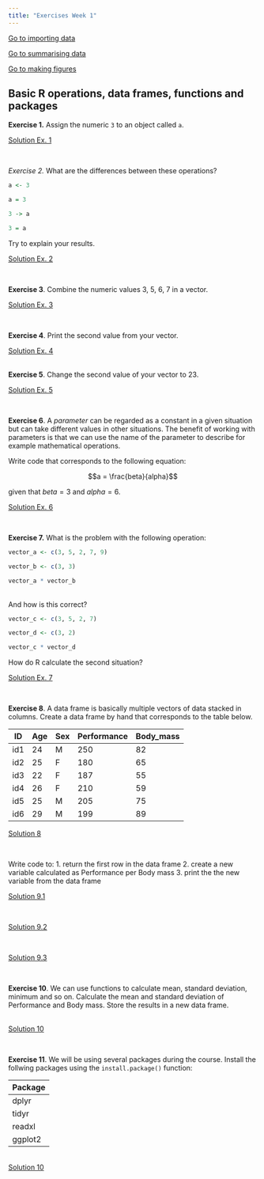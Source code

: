 ```yaml
---
title: "Exercises Week 1"
---
```


[Go to importing data](ex1_import.html)

[Go to summarising data](ex1_summarise.html)

[Go to making figures](ex1_figures.html)

## Basic R operations, data frames, functions and packages

  <script language="javascript"> 
    function toggle(num) {
      var ele = document.getElementById("toggleText" + num);
      var text = document.getElementById("displayText" + num);
      if(ele.style.display == "block") {
        ele.style.display = "none";
        text.innerHTML = "show";
      }
      else {
        ele.style.display = "block";
        text.innerHTML = "hide";
      }
   } 
  </script>

**Exercise 1.** Assign the numeric `3` to an object called `a`.

  <a id="displayText" href="javascript:toggle(1);">Solution Ex. 1</a>
  <div id="toggleText1" style="display: none">

```r
a <- 3
```

  </div>
  </br>  
  
*Exercise 2.* What are the differences between these operations? 

```r
a <- 3
```



```r
a = 3
```


```r
3 -> a
```


```r
3 = a
```

Try to explain your results.


  <a id="displayText" href="javascript:toggle(2);">Solution Ex. 2</a>
  <div id="toggleText2" style="display: none">
<br> 

Using the assign operator `<-` gives the direction of the assignment. This means that `a <- 3` is equivalent to `a = 3`. However the assign oerator `<-` can be reversed and thus gives the direction of assignment `->`. Using the equal sign as a assignment oeperator is restricted to one direction. 

  </div>
<br>  
  
  
 
**Exercise 3**. Combine the numeric values 3, 5, 6, 7 in a vector.
 
  <a id="displayText" href="javascript:toggle(3);">Solution Ex. 3</a>
  <div id="toggleText3" style="display: none">

```r

my_vector <- c(3, 5, 6, 7)

```

  </div>
 <br>
 
**Exercise 4**. Print the second value from your vector.
 
  <a id="displayText" href="javascript:toggle(4);">Solution Ex. 4</a>
  <div id="toggleText4" style="display: none">

```r

my_vector[2]

```

  </div>
 <br> 
**Exercise 5**. Change the second value of your vector to 23.
 
  <a id="displayText" href="javascript:toggle(5);">Solution Ex. 5</a>
  <div id="toggleText5" style="display: none">

```r

my_vector[2] <- 23

```

  </div>
<br>

**Exercise 6**. A *parameter* can be regarded as a constant in a given situation but can take different values in other situations. The benefit of working with parameters is that we can use the name of the parameter to describe for example mathematical operations. 

Write code that corresponds to the following equation:

$$a = \frac{beta}{alpha}$$

given that $beta = 3$ and $alpha = 6$.

 
  <a id="displayText" href="javascript:toggle(6);">Solution Ex. 6</a>
  <div id="toggleText6" style="display: none">

```r

beta <- 3
alpha <- 6

a <- beta/alpha

```

  </div>
<br>


**Exercise 7.** What is the problem with the following operation:

```r
vector_a <- c(3, 5, 2, 7, 9)

vector_b <- c(3, 3)

vector_a * vector_b
```

<br>
And how is this correct?

```r
vector_c <- c(3, 5, 2, 7)

vector_d <- c(3, 2)

vector_c * vector_d
```

How do R calculate the second situation?

  <a id="displayText" href="javascript:toggle(7);">Solution Ex. 7</a>
  <div id="toggleText7" style="display: none">

Read the warning meassage in from situation 1. What does that mean?

  <a id="displayText" href="javascript:toggle(8);">Solution 7a</a>
  <div id="toggleText8" style="display: none">
  
  Vector can only be multiplied if they have corresponding length or the longer object is a multiple of the shorter. In the second situation the shorter is a multiple of the longer object. The operations are $3*5,~ 2*5,~ 3*2,~ 2*7$.
  

  </div>
  </div>
<br>

**Exercise 8**. A data frame is basically multiple vectors of data stacked in columns. Create a data frame by hand that corresponds to the table below.

|ID   |Age  |Sex  |Performance |Body_mass|
|-----|-----|-----|------------|---------|
|id1  |24   |M    |250         |82       |
|id2  |25   |F    |180         |65       |
|id3  |22   |F    |187         |55       |
|id4  |26   |F    |210         |59       |
|id5  |25   |M    |205         |75       |
|id6  |29   |M    |199         |89       |


  <a id="displayText" href="javascript:toggle(9);">Solution 8</a>
  <div id="toggleText9" style="display: none">
  
  A data frame can be created using the `data.frame()`-function, name the columns in the data frame and enter values using the `c()` function.
  
  <a id="displayText" href="javascript:toggle(10);">Solution 8</a>
  <div id="toggleText10" style="display: none">
  
```r

my_df <- data.frame(ID = c("id1", "id2", "id3", "id4", "id5", "id6"), 
                    Age = c(24, 25, 22, 26, 25, 29), 
                    Sex = c("M", "F", "F", "F", "M", "M"),
                    Performance = c(250, 180, 187, 210, 205, 199), 
                    Body_mass = c(82, 65, 55, 59, 75, 89))


my_df

```



  </div>
  </div>

<br>

Write code to:
1. return the first row in the data frame
2. create a new variable calculated as Performance per Body mass
3. print the the new variable from the data frame

  <a id="displayText" href="javascript:toggle(11);">Solution 9.1</a>
  <div id="toggleText11" style="display: none">
  
```r

my_df[1, ] # read as [row, column]

```
  
  </div>
<br>
  
  <a id="displayText" href="javascript:toggle(12);">Solution 9.2</a>
  <div id="toggleText12" style="display: none">
  
```r

my_df$p_bm <- my_df$Performance / my_df$Body_mass

# An alternative is

my_df$p_bm <- my_df[,4] / my_df[,5]

```
  
  </div>
<br>
  
  <a id="displayText" href="javascript:toggle(13);">Solution 9.3</a>
  <div id="toggleText13" style="display: none">
  
```r

my_df$p_bm

```
  
  </div>
<br>


**Exercise 10**. We can use functions to calculate mean, standard deviation, minimum and so on. Calculate the mean and standard deviation of Performance and Body mass. Store the results in a new data frame.

<br>
  <a id="displayText" href="javascript:toggle(14);">Solution 10</a>
  <div id="toggleText14" style="display: none">
  
```r

data.frame(variable = c("Peromance", "Body_mass"), 
           m = c(mean(my_df$Performance), mean(my_df$Body_mass)), 
           s = c(sd(my_df$Performance), sd(my_df$Body_mass)))


```
  
</div>
<br>

**Exercise 11**. We will be using several packages during the course. Install the follwing packages using the `install.package()` function:

|Package     |
|------------|
|dplyr|
|tidyr|
|readxl|
|ggplot2|


<br>
  <a id="displayText" href="javascript:toggle(15);">Solution 10</a>
  <div id="toggleText15" style="display: none">

```r

install.packages(c("dplyr", "tidyr", "readxl", "ggplot2"))

```

  
</div>
<br>


  